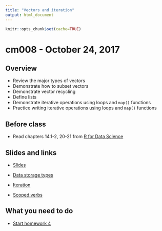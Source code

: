 ```yaml
---
title: "Vectors and iteration"
output: html_document
---
```


```r
knitr::opts_chunk$set(cache=TRUE)
```

# cm008 - October 24, 2017

## Overview

* Review the major types of vectors
* Demonstrate how to subset vectors
* Demonstrate vector recycling
* Define lists
* Demonstrate iterative operations using loops and `map()` functions
* Practice writing iterative operations using loops and `map()` functions

## Before class

* Read chapters 14.1-2, 20-21 from [R for Data Science](http://r4ds.had.co.nz/)

## Slides and links

* [Slides](extras/cm008_slides.html)
* [Data storage types](program_vectors.html)
* [Iteration](program_iteration.html)

* [Scoped verbs](https://dcl-2017-04.github.io/curriculum/manip-scoped.html)

## What you need to do

* [Start homework 4](hw04-programming.html)


